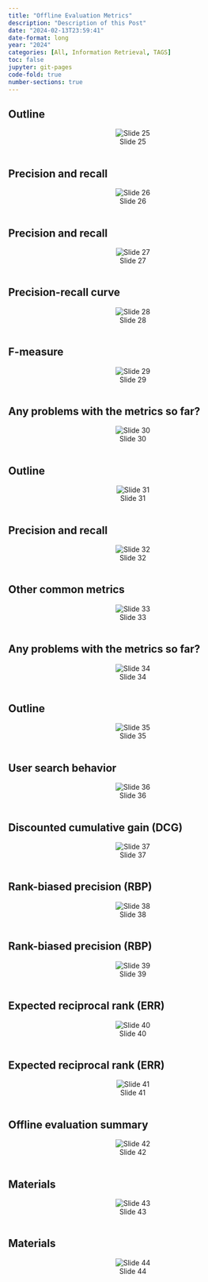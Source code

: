 ```yaml
---
title: "Offline Evaluation Metrics"
description: "Description of this Post"
date: "2024-02-13T23:59:41"
date-format: long
year: "2024"
categories: [All, Information Retrieval, TAGS]
toc: false
jupyter: git-pages
code-fold: true
number-sections: true
---
```

## Outline
<center>![Slide 25](imgs/page_25.png){.w575}</center><pre></pre>



## Precision and recall
<center>![Slide 26](imgs/page_26.png){.w575}</center><pre></pre>



## Precision and recall
<center>![Slide 27](imgs/page_27.png){.w575}</center><pre></pre>



## Precision-recall curve
<center>![Slide 28](imgs/page_28.png){.w575}</center><pre></pre>



## F-measure
<center>![Slide 29](imgs/page_29.png){.w575}</center><pre></pre>



## Any problems with the metrics so far?
<center>![Slide 30](imgs/page_30.png){.w575}</center><pre></pre>



## Outline
<center>![Slide 31](imgs/page_31.png){.w575}</center><pre></pre>



## Precision and recall
<center>![Slide 32](imgs/page_32.png){.w575}</center><pre></pre>



## Other common metrics
<center>![Slide 33](imgs/page_33.png){.w575}</center><pre></pre>



## Any problems with the metrics so far?
<center>![Slide 34](imgs/page_34.png){.w575}</center><pre></pre>



## Outline
<center>![Slide 35](imgs/page_35.png){.w575}</center><pre></pre>



## User search behavior
<center>![Slide 36](imgs/page_36.png){.w575}</center><pre></pre>



## Discounted cumulative gain (DCG)
<center>![Slide 37](imgs/page_37.png){.w575}</center><pre></pre>



## Rank-biased precision (RBP)
<center>![Slide 38](imgs/page_38.png){.w575}</center><pre></pre>



## Rank-biased precision (RBP)
<center>![Slide 39](imgs/page_39.png){.w575}</center><pre></pre>



## Expected reciprocal rank (ERR)
<center>![Slide 40](imgs/page_40.png){.w575}</center><pre></pre>



## Expected reciprocal rank (ERR)
<center>![Slide 41](imgs/page_41.png){.w575}</center><pre></pre>



## Offline evaluation summary
<center>![Slide 42](imgs/page_42.png){.w575}</center><pre></pre>



## Materials
<center>![Slide 43](imgs/page_43.png){.w575}</center><pre></pre>



## Materials
<center>![Slide 44](imgs/page_44.png){.w575}</center><pre></pre>













